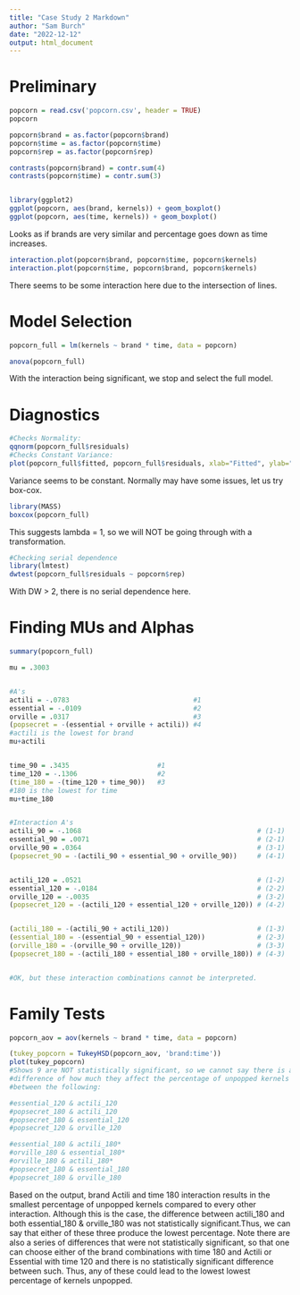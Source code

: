 ---
title: "Case Study 2 Markdown"
author: "Sam Burch"
date: "2022-12-12"
output: html_document
---

# Preliminary
```{r}
popcorn = read.csv('popcorn.csv', header = TRUE)
popcorn

popcorn$brand = as.factor(popcorn$brand)
popcorn$time = as.factor(popcorn$time)
popcorn$rep = as.factor(popcorn$rep)

contrasts(popcorn$brand) = contr.sum(4)
contrasts(popcorn$time) = contr.sum(3)


library(ggplot2)
ggplot(popcorn, aes(brand, kernels)) + geom_boxplot()
ggplot(popcorn, aes(time, kernels)) + geom_boxplot()
```
  
  Looks as if brands are very similar and percentage goes down as time increases.

``` {r}
interaction.plot(popcorn$brand, popcorn$time, popcorn$kernels)
interaction.plot(popcorn$time, popcorn$brand, popcorn$kernels)
```
  
  There seems to be some interaction here due to the intersection of lines.


# Model Selection
``` {r}
popcorn_full = lm(kernels ~ brand * time, data = popcorn)

anova(popcorn_full)
```
  
  With the interaction being significant, we stop and select the full model.


# Diagnostics
``` {r}
#Checks Normality:
qqnorm(popcorn_full$residuals)
#Checks Constant Variance:
plot(popcorn_full$fitted, popcorn_full$residuals, xlab="Fitted", ylab="Residuals")
```
  
  Variance seems to be constant. Normally may have some issues, let us try box-cox.

``` {r}
library(MASS)
boxcox(popcorn_full)
```
  
  This suggests lambda = 1, so we will NOT be going through with a transformation.

``` {r}
#Checking serial dependence
library(lmtest)
dwtest(popcorn_full$residuals ~ popcorn$rep)
```
  
  With DW > 2, there is no serial dependence here.


# Finding MUs and Alphas
``` {r}
summary(popcorn_full)

mu = .3003


#A's
actili = -.0783                               #1
essential = -.0109                            #2
orville = .0317                               #3
(popsecret = -(essential + orville + actili)) #4
#actili is the lowest for brand
mu+actili


time_90 = .3435                      #1
time_120 = -.1306                    #2
(time_180 = -(time_120 + time_90))   #3
#180 is the lowest for time
mu+time_180


#Interaction A's
actili_90 = -.1068                                            # (1-1)
essential_90 = .0071                                          # (2-1)
orville_90 = .0364                                            # (3-1)
(popsecret_90 = -(actili_90 + essential_90 + orville_90))     # (4-1)


actili_120 = .0521                                            # (1-2)
essential_120 = -.0184                                        # (2-2)
orville_120 = -.0035                                          # (3-2)
(popsecret_120 = -(actili_120 + essential_120 + orville_120)) # (4-2)


(actili_180 = -(actili_90 + actili_120))                      # (1-3)
(essential_180 = -(essential_90 + essential_120))             # (2-3)
(orville_180 = -(orville_90 + orville_120))                   # (3-3)
(popsecret_180 = -(actili_180 + essential_180 + orville_180)) # (4-3)


#OK, but these interaction combinations cannot be interpreted.
```


# Family Tests
``` {r}
popcorn_aov = aov(kernels ~ brand * time, data = popcorn)

(tukey_popcorn = TukeyHSD(popcorn_aov, 'brand:time'))
plot(tukey_popcorn)
#Shows 9 are NOT statistically significant, so we cannot say there is a 
#difference of how much they affect the percentage of unpopped kernels 
#between the following:

#essential_120 & actili_120
#popsecret_180 & actili_120
#popsecret_180 & essential_120
#popsecret_120 & orville_120

#essential_180 & actili_180*
#orville_180 & essential_180*
#orville_180 & actili_180*
#popsecret_180 & essential_180
#popsecret_180 & orville_180
```

  
  Based on the output, brand Actili and time 180 interaction results in the
smallest percentage of unpopped kernels compared to every other interaction. Although this is the case, the difference between actili_180 and both essential_180 & orville_180 was not statistically significant.Thus, we can say that either of these three produce the lowest percentage. Note there are also a series of differences that were not statistically significant, so that one can choose either of the brand combinations with time 180 and Actili or Essential with time 120 and there is no statistically significant difference between such. Thus, any of these could lead to the lowest lowest percentage of kernels unpopped.
